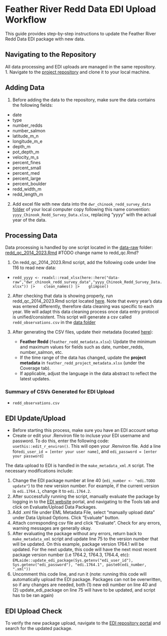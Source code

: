 # Feather River Redd Data EDI Upload Workflow

This guide provides step-by-step instructions to update the Feather River Redd Data EDI package with new data.

## Navigating to the Repository
All data processing and EDI uploads are managed in the same repository.  
1. Navigate to the [project repository](https://github.com/FlowWest/feather-redd/tree/main) and clone it to your local machine.

## Adding Data
1. Before adding the data to the repository, make sure the data contains the following fields:

  * date	
  * type
  * number_redds
  * number_salmon
  * latitude_m_n	
  * longitude_m_e
  * depth_m	
  * pot_depth_m
  * velocity_m_s
  * percent_fines
  * percent_small 
  * percent_med	
  * percent_large	
  * percent_boulder	
  * redd_width_m	
  * redd_length_m


2. Add excel file with new data into the `dwr_chinook_redd_survey_data` [folder](https://github.com/FlowWest/feather-redd/tree/review-data/data-raw/dwr_chinook_redd_survey_data) of your local computer copy following this name convention: `yyyy_Chinook_Redd_Survey_Data.xlsx`, replacing "yyyy" with the actual year of the data.

## Processing Data
Data processing is handled by one script located in the [data-raw](https://github.com/FlowWest/feather-redd/blob/review-data/data-raw) folder:  [redd_qc_2014_2023.Rmd](https://github.com/FlowWest/feather-redd/blob/review-data/data-raw/redd_qc_2014_2023.Rmd)
#TODO change name to redd_qc.Rmd?

1. On redd_qc_2014_2023.Rmd script, add the following code under line 116 to read new data:
  * `redd_yyyy <- readxl::read_xlsx(here::here("data-raw","dwr_chinook_redd_survey_data","yyyy_Chinook_Redd_Survey_Data.xlsx")) |> 
  clean_names() |> 
  glimpse()`
  
2. After checking that data is showing properly, run redd_qc_2014_2023.Rmd script located [here](https://github.com/FlowWest/feather-redd/blob/review-data/data-raw/redd_qc_2014_2023.Rmd). Note that every year's data was entered differently, therefore data cleaning was specific to each year. We will adapt this data cleaning process once data entry protocol is unified/consistent. This script will generate a csv called `redd_observations.csv` in the [data folder](https://github.com/FlowWest/feather-redd/tree/review-data/data)
   
2. After generating the CSV files, update their metadata (located [here](https://github.com/FlowWest/feather-redd/tree/review-data/data-raw/metadata)):
   - **Feather Redd** (`feather_redd_metadata.xlsx`): Update the minimum and maximum values for fields such as date, number_redds, number_salmon, etc.
   - If the time range of the data has changed, update the **project metadata** in `feather_redd_project_metadata.xlsx` (under the Coverage tab).
   - If applicable, adjust the language in the data abstract to reflect the latest updates.

### Summary of CSVs Generated for EDI Upload
-  `redd_observations.csv`

## EDI Update/Upload
  - Before starting this process, make sure you have an EDI account setup
  - Create or edit your .Renviron file to incluse your EDI username and password. To do this, enter the following code: `usethis::edit_r_environ()`. This will open your .Renviron file. Add a line for` edi_user_id = [enter your user name]`, and `edi_password = [enter your password]`
  
The data upload to EDI is handled in the `make_metadata_xml.R` script. The necessary modifications include:

1. Change the EDI package number at line 40 (`edi_number <- "edi.TODO update"`) to the new version number. For example, if the current version is `edi.1764.1`, change it to `edi.1764.2`.
2. After successfully running the script, manually evaluate the package by logging in to the [EDI website](https://portal.edirepository.org/nis/login.jsp) portal, and navigating to the Tools tab and click on Evaluate/Upload Data Packages. 
3. Add .xml file under EML Metadata File, select "manually upload data" under Data Upload Options. Click "Evaluate" button.
4. Attach corresponding csv file and click "Evaluate". Check for any errors, warning messages are generally okay.
5. After evaluating the package without any errors, return back to `make_metadata_xml` script and update line 75 to the version number that will be updated. On this example, package version 1764.1 will be updated. For the next update, this code will have the next most recent package version number (i.e 1764.2, 1764.3, 1764.4, etc): `EMLaide::update_edi_package(Sys.getenv("edi_user_id"), Sys.getenv("edi_password"), "edi.1764.1", paste0(edi_number, ".xml"))`
3. Uncomment this code line, and run it (note: running this code will automatically upload the EDI package. Packages can not be overwritten, so if any changes are needed, both (1) new edi number on line 40 and (2) update_edi_package on line 75 will have to be updated, and script has to be ran again)

## EDI Upload Check
To verify the new package upload, navigate to the [EDI repository portal](https://portal.edirepository.org/nis/home.jsp) and search for the updated package.